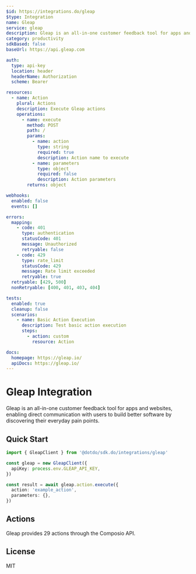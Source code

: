 ```yaml
---
$id: https://integrations.do/gleap
$type: Integration
name: Gleap
service: gleap
description: Gleap is an all-in-one customer feedback tool for apps and websites, enabling direct communication with users to build better software by discovering their everyday pain points.
category: productivity
sdkBased: false
baseUrl: https://api.gleap.com

auth:
  type: api-key
  location: header
  headerName: Authorization
  scheme: Bearer

resources:
  - name: Action
    plural: Actions
    description: Execute Gleap actions
    operations:
      - name: execute
        method: POST
        path: /
        params:
          - name: action
            type: string
            required: true
            description: Action name to execute
          - name: parameters
            type: object
            required: false
            description: Action parameters
        returns: object

webhooks:
  enabled: false
  events: []

errors:
  mapping:
    - code: 401
      type: authentication
      statusCode: 401
      message: Unauthorized
      retryable: false
    - code: 429
      type: rate_limit
      statusCode: 429
      message: Rate limit exceeded
      retryable: true
  retryable: [429, 500]
  nonRetryable: [400, 401, 403, 404]

tests:
  enabled: true
  cleanup: false
  scenarios:
    - name: Basic Action Execution
      description: Test basic action execution
      steps:
        - action: custom
          resource: Action

docs:
  homepage: https://gleap.io/
  apiDocs: https://gleap.io/
---
```


# Gleap Integration

Gleap is an all-in-one customer feedback tool for apps and websites, enabling direct communication with users to build better software by discovering their everyday pain points.

## Quick Start

```typescript
import { GleapClient } from '@dotdo/sdk.do/integrations/gleap'

const gleap = new GleapClient({
  apiKey: process.env.GLEAP_API_KEY,
})

const result = await gleap.action.execute({
  action: 'example_action',
  parameters: {},
})
```

## Actions

Gleap provides 29 actions through the Composio API.

## License

MIT
